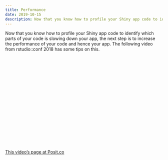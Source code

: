 ```yaml
---
title: Performance
date: 2019-10-15
description: Now that you know how to profile your Shiny app code to identify which parts of your code is slowing down your app, the next step is to increase the performance of your code and hence your app. 
---
```


Now that you know how to profile your Shiny app code to identify which parts of your code is slowing down your app, the next step is to increase the performance of your code and hence your app. The following video from rstudio::conf 2018 has some tips on this.

::: {.video-container}

 <script src="https://fast.wistia.com/embed/medias/8wfv7ytt0e.jsonp" async></script><script src="https://fast.wistia.com/assets/external/E-v1.js" async></script><div class="wistia_responsive_padding" style="padding:56.25% 0 0 0;position:relative;"><div class="wistia_responsive_wrapper" style="height:100%;left:0;position:absolute;top:0;width:100%;"><div class="wistia_embed wistia_async_8wfv7ytt0e seo=false videoFoam=true" style="height:100%;position:relative;width:100%"><div class="wistia_swatch" style="height:100%;left:0;opacity:0;overflow:hidden;position:absolute;top:0;transition:opacity 200ms;width:100%;"><img src="https://fast.wistia.com/embed/medias/8wfv7ytt0e/swatch" style="filter:blur(5px);height:100%;object-fit:contain;width:100%;" alt="Video of Make Shiny Fast by Alan Dipert" aria-hidden="true" onload="this.parentNode.style.opacity=1;" /></div></div></div></div>

:::
 
:::{.pt-3}
[This video's page at Posit.co](https://resources.rstudio.com/rstudio-conf-2018/make-shiny-fast-by-doing-as-little-work-as-possible-alan-dipert)
:::